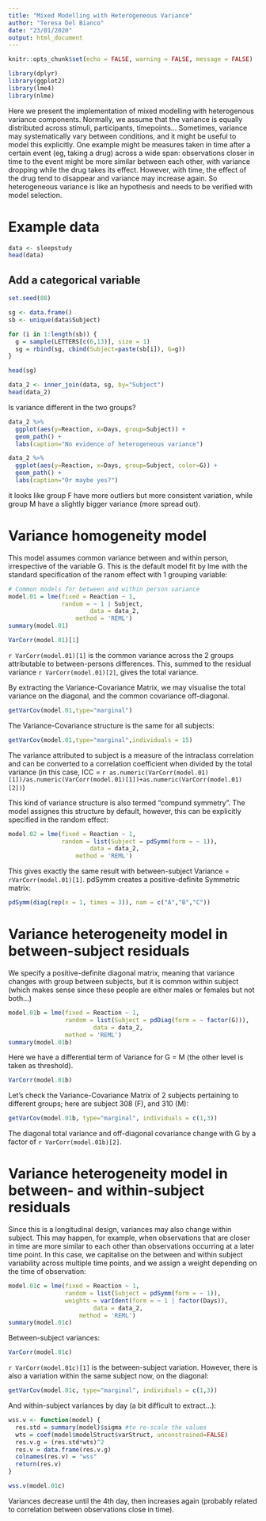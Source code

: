 ```yaml
---
title: "Mixed Modelling with Heterogeneous Variance"
author: "Teresa Del Bianco"
date: "23/01/2020"
output: html_document
---
```


```r
knitr::opts_chunk$set(echo = FALSE, warning = FALSE, message = FALSE)
```

```r
library(dplyr)
library(ggplot2)
library(lme4)
library(nlme)
```

Here we present the implementation of mixed modelling with heterogenous variance components. Normally, we assume that the variance is equally distributed across stimuli, participants, timepoints... Sometimes, variance may systematically vary between conditions, and it might be useful to model this explicitly. One example might be measures taken in time after a certain event (eg, taking a drug) across a wide span: observations closer in time to the event might be more similar between each other, with variance dropping while the drug takes its effect. However, with time, the effect of the drug tend to disappear and variance may increase again. So heterogeneous variance is like an hypothesis and needs to be verified with model selection.  

# Example data

```r
data <- sleepstudy
head(data)
```

## Add a categorical variable

```r
set.seed(88)

sg <- data.frame()
sb <- unique(data$Subject)

for (i in 1:length(sb)) {
  g = sample(LETTERS[c(6,13)], size = 1)
  sg = rbind(sg, cbind(Subject=paste(sb[i]), G=g))
}

head(sg)
```

```r
data_2 <- inner_join(data, sg, by="Subject")
head(data_2)
```

Is variance different in the two groups?

```r
data_2 %>%
  ggplot(aes(y=Reaction, x=Days, group=Subject)) +
  geom_path() +
  labs(caption="No evidence of heterogeneous variance")
```

```r
data_2 %>%
  ggplot(aes(y=Reaction, x=Days, group=Subject, color=G)) +
  geom_path() +
  labs(caption="Or maybe yes?")
```

it looks like group F have more outliers but more consistent variation, while group M have a slightly bigger variance (more spread out). 

# Variance homogeneity model

This model assumes common variance between and within person, irrespective of the variable G. This is the default model fit by lme with the standard specification of the ranom effect with 1 grouping variable:

```r
# Common models for between and within person variance
model.01 = lme(fixed = Reaction ~ 1,  
               random = ~ 1 | Subject,
                       data = data_2,
                   method = 'REML')
summary(model.01)
```

```r
VarCorr(model.01)[1]
```

`r VarCorr(model.01)[1]` is the common variance across the 2 groups attributable to between-persons differences.  This, summed to the residual variance `r VarCorr(model.01)[2]`, gives the total variance. 

By extracting the Variance-Covariance Matrix, we may visualise the total variance on the diagonal, and the common covariance off-diagonal. 

```r
getVarCov(model.01,type="marginal") 
```

The Variance-Covariance structure is the same for all subjects:

```r
getVarCov(model.01,type="marginal",individuals = 15) 
```

The variance attributed to subject is a measure of the intraclass correlation and can be converted to a correlation coefficient when divided by the total variance (in this case, ICC = `r as.numeric(VarCorr(model.01)[1])/as.numeric(VarCorr(model.01)[1])+as.numeric(VarCorr(model.01)[2])`)

This kind of variance structure is also termed "compund symmetry". The model assignes this structure by default, however, this can be explicitly specified in the random effect: 

```r
model.02 = lme(fixed = Reaction ~ 1,  
               random = list(Subject = pdSymm(form = ~ 1)),
                       data = data_2,
                   method = 'REML')
```

This gives exactly the same result with between-subject Variance = `rVarCorr(model.01)[1]`. pdSymm creates a positive-definite Symmetric matrix:

```r
pdSymm(diag(rep(x = 1, times = 3)), nam = c("A","B","C"))
```

# Variance heterogeneity model in between-subject residuals

We specify a positive-definite diagonal matrix, meaning that variance changes with group between subjects, but it is common within subject (which makes sense since these people are either males or females but not both...) 

```r
model.01b = lme(fixed = Reaction ~ 1,  
                random = list(Subject = pdDiag(form = ~ factor(G))),
                        data = data_2,
                method = 'REML')
summary(model.01b)
```

Here we have a differential term of Variance for G = M (the other level is taken as threshold). 

```r
VarCorr(model.01b)
```

Let's check the Variance-Covariance Matrix of 2 subjects pertaining to different groups; here are subject 308 (F), and 310 (M):

```r
getVarCov(model.01b, type="marginal", individuals = c(1,3)) 
```

The diagonal total variance and off-diagonal covariance change with G by a factor of `r VarCorr(model.01b)[2]`. 

# Variance heterogeneity model in between- and within-subject residuals

Since this is a longitudinal design, variances may also change within subject. This may happen, for example, when observations that are closer in time are more similar to each other than observations occurring at a later time point. In this case, we capitalise on the between and within subject variability across multiple time points, and we assign a weight depending on the time of observation:

```r
model.01c = lme(fixed = Reaction ~ 1,  
                random = list(Subject = pdSymm(form = ~ 1)),
                weights = varIdent(form = ~ 1 | factor(Days)),
                        data = data_2,
                    method = 'REML')
summary(model.01c)
```

Between-subject variances:

```r
VarCorr(model.01c)
```

`r VarCorr(model.01c)[1]` is the between-subject variation. However, there is also a variation within the same subject now, on the diagonal:

```r
getVarCov(model.01c, type="marginal", individuals = c(1,3)) 
```

And within-subject variances by day (a bit difficult to extract...):

```r
wss.v <- function(model) {
  res.std = summary(model)$sigma #to re-scale the values
  wts = coef(model$modelStruct$varStruct, unconstrained=FALSE)
  res.v.g = (res.std*wts)^2
  res.v = data.frame(res.v.g)
  colnames(res.v) = "wss"
  return(res.v)
}

wss.v(model.01c)
```

Variances decrease until the 4th day, then increases again (probably related to correlation between observations close in time). 